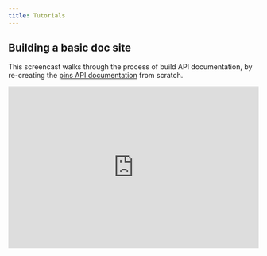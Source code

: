 ```yaml
---
title: Tutorials
---
```



## Building a basic doc site

This screencast walks through the process of build API documentation, by re-creating
the [pins API documentation](https://rstudio.github.io/pins-python/reference/) from scratch.

<div style="position: relative; padding-bottom: 64.5933014354067%; height: 0;"><iframe src="https://www.loom.com/embed/fb4eb736848e470b8409ba46b514e2ed?sid=31db7652-43c6-4474-bab3-19dea2170775" frameborder="0" webkitallowfullscreen mozallowfullscreen allowfullscreen style="position: absolute; top: 0; left: 0; width: 100%; height: 100%;"></iframe></div>

